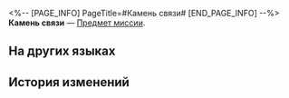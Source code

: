 <%-- [PAGE_INFO]
PageTitle=#Камень связи#
[END_PAGE_INFO] --%>
{{Предмет Инфобокс
|id          = 140553
|Изображение = Предмет Камень связи.png
|Тип         = Предмет миссии
|Инвентарь   = Миссии
|Редкость    = 3
|Эффект      = 
|Описание    = Камень связи, принадлежащий Посефоне. Судя по увиденным вами воспоминаниям, есть проблеск надежды, что Посефона смогла сбежать от Гадеса.
}}
'''Камень связи''' — [[Предмет миссии]].

==На других языках==
{{На других языках
|en   = Teleslate
|zhs  = 传信石版
|zht  = 傳信石版
|ja   = 伝言の石板
|ko   = 전서의 석판
|es   = Telelosa
|fr   = Tablithe
|ru   = Камень связи
|th   = โทรปาสาณ
|vi   = Phiến Đá Truyền Tin
|de   = Teletafel
|id   = Tablet Pesan
|pt   = Teletábula
}}

==История изменений==
{{История изменений|3.5}}